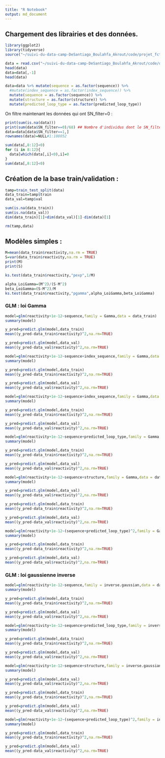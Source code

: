 ```yaml
---
title: "R Notebook"
output: md_document
---
```


## Chargement des librairies et des données.
```r
library(ggplot2)
library(tidyverse)
source("~/suivi-du-data-camp-DeSantiago_Boulahfa_Akrout/code/projet_fct.R")
```

```r
data = read.csv("~/suivi-du-data-camp-DeSantiago_Boulahfa_Akrout/code/data_train.csv")
head(data)
data=data[,-1]
head(data)
```

```r
data=data %>% mutate(sequence = as.factor(sequence)) %>% 
  #mutate(index_sequence = as.factor(index_sequence)) %>% 
  mutate(sequence = as.factor(sequence)) %>% 
  mutate(structure = as.factor(structure)) %>% 
  mutate(predicted_loop_type = as.factor(predicted_loop_type))
```


On filtre maintenant les données qui ont SN_filter=0 :

```r
print(sum(is.na(data)))
print(sum(data$SN_filter==0)/68) ## Nombre d'individus dont le SN_filter=0
data=data[data$SN_filter==1,]
rownames(data)=NULL#1:108052
```

```r
sum(data[,8:12]<0)
for (i in 8:12){
  data[which(data[,i]<0),i]=0
} 
sum(data[,8:12]<0)
```

## Création de la base train/validation :

```r
tamp=train_test_split(data)
data_train=tamp$train
data_val=tamp$val
```


```r
sum(is.na(data_train))
sum(is.na(data_val))
dim(data_train)[1]+dim(data_val)[1]-dim(data)[1]
```


```r
rm(tamp,data)
```


## Modèles simples :


```r
M=mean(data_train$reactivity,na.rm = TRUE)
S=var(data_train$reactivity,na.rm = TRUE)
print(M)
print(S)
```

```r
ks.test(data_train$reactivity,"pexp",1/M)
```

```r
alpha_LoiGamma=(M^2)/(S-M^2)
beta_LoiGamma=(S-M^2)/M
ks.test(data_train$reactivity,"pgamma",alpha_LoiGamma,beta_LoiGamma)
```



### GLM : loi Gamma

```r
model=glm(reactivity+1e-12~sequence,family = Gamma,data = data_train)
summary(model)
```

```r
y_pred=predict.glm(model,data_train)
mean((y_pred-data_train$reactivity)^2,na.rm=TRUE)

y_pred=predict.glm(model,data_val)
mean((y_pred-data_val$reactivity)^2,na.rm=TRUE)
```



```r
model=glm(reactivity+1e-12~sequence+index_sequence,family = Gamma,data = data_train)
summary(model)
```

```r
y_pred=predict.glm(model,data_train)
mean((y_pred-data_train$reactivity)^2,na.rm=TRUE)

y_pred=predict.glm(model,data_val)
mean((y_pred-data_val$reactivity)^2,na.rm=TRUE)
```



```r
model=glm(reactivity+1e-12~sequence+index_sequence,family = Gamma,data = data_train)
summary(model)
```

```r
y_pred=predict.glm(model,data_train)
mean((y_pred-data_train$reactivity)^2,na.rm=TRUE)

y_pred=predict.glm(model,data_val)
mean((y_pred-data_val$reactivity)^2,na.rm=TRUE)
```


```r
model=glm(reactivity+1e-12~sequence+predicted_loop_type,family = Gamma,data = data_train)
summary(model)
```

```r
y_pred=predict.glm(model,data_train)
mean((y_pred-data_train$reactivity)^2,na.rm=TRUE)

y_pred=predict.glm(model,data_val)
mean((y_pred-data_val$reactivity)^2,na.rm=TRUE)
```


```r
model=glm(reactivity+1e-12~sequence+structure,family = Gamma,data = data_train)
summary(model)

y_pred=predict.glm(model,data_val)
mean((y_pred-data_val$reactivity)^2,na.rm=TRUE)
```

```r
y_pred=predict.glm(model,data_train)
mean((y_pred-data_train$reactivity)^2,na.rm=TRUE)

y_pred=predict.glm(model,data_val)
mean((y_pred-data_val$reactivity)^2,na.rm=TRUE)
```


```r
model=glm(reactivity+1e-12~(sequence+predicted_loop_type)^2,family = Gamma,data = data_train)
summary(model)
```

```r
y_pred=predict.glm(model,data_train)
mean((y_pred-data_train$reactivity)^2,na.rm=TRUE)

y_pred=predict.glm(model,data_val)
mean((y_pred-data_val$reactivity)^2,na.rm=TRUE)
```



### GLM : loi gaussienne inverse



```r
model=glm(reactivity+1e-12~sequence,family = inverse.gaussian,data = data_train)
summary(model)
```

```r
y_pred=predict.glm(model,data_train)
mean((y_pred-data_train$reactivity)^2,na.rm=TRUE)

y_pred=predict.glm(model,data_val)
mean((y_pred-data_val$reactivity)^2,na.rm=TRUE)
```

```r
model=glm(reactivity+1e-12~sequence+predicted_loop_type,family = inverse.gaussian,data = data_train)
summary(model)
```

```r
y_pred=predict.glm(model,data_train)
mean((y_pred-data_train$reactivity)^2,na.rm=TRUE)

y_pred=predict.glm(model,data_val)
mean((y_pred-data_val$reactivity)^2,na.rm=TRUE)
```


```r
model=glm(reactivity+1e-12~sequence+structure,family = inverse.gaussian,data = data_train)
summary(model)

y_pred=predict.glm(model,data_val)
mean((y_pred-data_val$reactivity)^2,na.rm=TRUE)
```

```r
y_pred=predict.glm(model,data_train)
mean((y_pred-data_train$reactivity)^2,na.rm=TRUE)

y_pred=predict.glm(model,data_val)
mean((y_pred-data_val$reactivity)^2,na.rm=TRUE)
```


```r
model=glm(reactivity+1e-12~(sequence+predicted_loop_type)^2,family = inverse.gaussian,data = data_train)
summary(model)
```

```r
y_pred=predict.glm(model,data_train)
mean((y_pred-data_train$reactivity)^2,na.rm=TRUE)

y_pred=predict.glm(model,data_val)
mean((y_pred-data_val$reactivity)^2,na.rm=TRUE)
```
